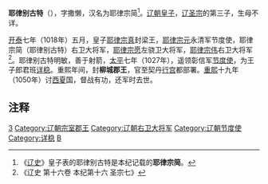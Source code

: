'''耶律别古特'''（{{bd|？||1050年||catIdx=Y}}），字撒懒，汉名为耶律宗简<ref>《[[辽史|辽史]]》皇子表的耶律别古特是本纪记载的'''耶律宗简'''。</ref>。[[辽朝|辽朝]][[皇子|皇子]]，[[辽圣宗|辽圣宗]]的第三子，生母不详。

[[開泰_(遼)|开泰]]七年（1018年）五月，皇子[[耶律宗真|耶律宗真]]封梁王，[[耶律宗元|耶律宗元]]永清军节度使，耶律宗简（耶律别古特）右卫大将军，[[耶律宗愿|耶律宗愿]]左骁卫大将军，[[耶律宗伟|耶律宗伟]]右卫大将军<ref>《辽史 第十六卷 本纪第十六 圣宗七》</ref>。耶律别古特明敏，善于射箭，[[太平_(遼朝)|太平]]七年（1027年），遥领彰信军[[节度使|节度使]]，为王子郎君班[[详稳|详稳]]。重熙年间，封'''柳城郡王'''，官至契丹[[行宫|行宫]]都部署。[[重熙|重熙]]十九年（1050年）讨[[西夏|西夏]]国，督战有功，还军时去世。 

== 注释 ==

{{Reflist|2}}

[[Category:辽圣宗皇子|3]]
[[Category:辽朝宗室郡王|Category:辽朝宗室郡王]]
[[Category:辽朝右卫大将军|Category:辽朝右卫大将军]]
[[Category:辽朝节度使|Category:辽朝节度使]]
[[Category:详稳|Category:详稳]]
[[Category:耶律氏|B]]
